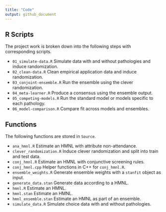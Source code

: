 ```yaml
---
title: "Code"
output: github_document
---
```


## R Scripts

The project work is broken down into the following steps with corresponding scripts.

- `01_simulate-data.R` Simulate data with and without pathologies and induce randomization.
- `02_clean-data.R` Clean empirical application data and induce randomization.
- `03_conjoint-ensemble.R` Run the ensemble using the clever randomization.
- `04_meta-learner.R` Produce a consensus using the ensemble output.
- `05_competing-models.R` Run the standard model or models specific to each pathology.
- `06_model-comparison.R` Compare fit across models and ensembles.

## Functions

The following functions are stored in `Source`.

- `ana_hmnl.R` Estimate an HMNL with attribute non-attendance.
- `clever_randomization.R` Induce clever randomization and split into train and test data.
- `conj_hmnl.R` Estimate an HMNL with conjunctive screening rules.
- `conj_hmnl.cpp` Helper functions in C++ for `conj_hmnl.R`.
- `ensemble_weights.R` Generate ensemble weights with a `stanfit` object as input.
- `generate_data.stan` Generate data according to a HMNL.
- `hmnl.R` Estimate an HMNL.
- `hmnl.stan` Estimate an HMNL.
- `hmnl_ensemble.stan` Estimate an HMNL as part of an ensemble.
- `simulate_data.R` Simulate choice data with and without pathologies.
